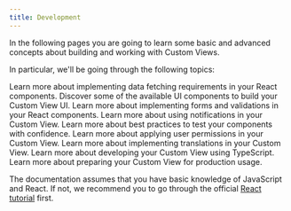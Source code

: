```yaml
---
title: Development
---
```


In the following pages you are going to learn some basic and advanced concepts about building and working with Custom Views.

In particular, we'll be going through the following topics:

<Cards smallTitle clickable>
  <Card
    title="Data Fetching"
    href="/development/data-fetching"
  >
    Learn more about implementing data fetching requirements in your React components.
  </Card>
  <Card
    title="UI Components"
    href="/development/ui-components"
  >
    Discover some of the available UI components to build your Custom View UI.
  </Card>
  <Card
      title="Forms"
      href="/development/forms"
    >
    Learn more about implementing forms and validations in your React components.
  </Card>
  <Card
    title="Notifications"
    href="/development/notifications"
  >
    Learn more about using notifications in your Custom View.
  </Card>
  <Card
    title="Testing"
    href="/development/testing"
  >
    Learn more about best practices to test your components with confidence.
  </Card>
  <Card
    title="Permissions"
    href="/development/permissions"
  >
    Learn more about applying user permissions in your Custom View.
  </Card>
  <Card
    title="Translations"
    href="/development/translations"
  >
    Learn more about implementing translations in your Custom View.
  </Card>
  <Card
    title="Adding TypeScript"
    href="/development/adding-typescript"
  >
    Learn more about developing your Custom View using TypeScript.
  </Card>
  <Card
    title="Going to Production"
    href="/development/going-to-production"
  >
    Learn more about preparing your Custom View for production usage.
  </Card>
</Cards>

<Info>

The documentation assumes that you have basic knowledge of JavaScript and React. If not, we recommend you to go through the official [React tutorial](https://reactjs.org/tutorial/tutorial.html) first.

</Info>
